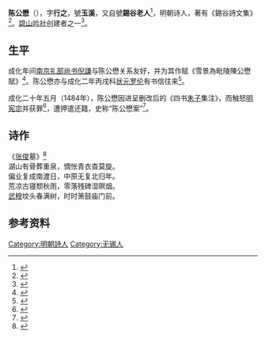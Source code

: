 '''陈公懋'''（{{bd|1414年||？|catIdx=C陈}}），字'''行之'''，號'''玉溪'''，又自號'''錫谷老人'''<ref>{{cite book|title= 《第十一届明史国际学术讨论会论文集》|year= 2007|author1= 田澍|author2= 王玉祥|author3= 杜常顺|page= 865|publisher= 天津古籍出版社}}</ref>，明朝诗人，著有《錫谷詩文集》<ref>{{cite book|title= 《梁溪詩文鈔》|volume= 十二卷|author= [[顧光旭|顧光旭]]|year= 1911|page= }}</ref>。[[碧山吟社|碧山吟社]]创建者之一<ref>{{Cite book|title=《无锡文史资料》|volume= 5|author= 无锡市文史资料研究委员会|publisher= [[江苏人民出版社|江苏人民出版社]]|year=1983|isbn=|location=|page=122}}</ref>。

==生平==
成化年间[[南京|南京]][[礼部尚书|礼部尚书]][[倪謙|倪謙]]与陈公懋关系友好，并为其作赋《雪景為毗陵陳公懋賦》<ref>{{cite book|title= 《列朝詩集》|volume= 5|author1= 錢謙益|author2= 許逸民|author3= 林淑敏|year= 2007|publisher= [[中華書局|中華書局]]|page= }}</ref>。陈公懋亦与成化二年丙戌科[[状元|状元]][[羅倫_(明朝)|罗伦]]有书信往来<ref>{{cite web|url= https://www.xungushici.com/shici/192521|title= 《复陈公懋》|author= 罗伦|accessdate= 2021-03-20}}</ref>。

成化二十年五月（1484年），陈公懋因进呈删改后的《四书[[朱子|朱子]]集注》，而触怒[[明宪宗|明宪宗]]并获罪<ref>{{cite book|title= 《中国文祸史》|author= 胡奇光|publisher= [[上海人民出版社|上海人民出版社]]|page= 101|year= 1993}}</ref>，遭押遣还籍，史称“陈公懋案”<ref>{{cite book|title= 《书林》|publisher= [[上海人民出版社|上海人民出版社]]|year= 1989|page= 43}}</ref>。

==诗作==
《[[张俊|张俊]]墓》<ref>{{cite web|url= https://m.gushici.com/t_414871|title= 《张俊墓》|author= 陈公懋|accessdate= 2021-03-20}}</ref><br>
湖山有骨葬重泉，惆怅青衣杳莫旋。<br>偏业复成南渡日，中原无复北归年。<br>荒凉古寝颓秋雨，零落残碑湿暝烟。<br>[[岳武穆|武穆]]坟头春满树，时时箫鼓庙门前。

==参考资料==
<references />

{{碧山吟社}}

[[Category:明朝詩人|Category:明朝詩人]]
[[Category:无锡人|Category:无锡人]]